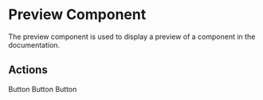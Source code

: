 
<Meta title="Introduction/Preview Component" />

# Preview Component

The preview component is used to display a preview of a component in the documentation.

## Actions

<Unstyled>
<Grid columns={2} gap={10}>
  <PreviewItem
    title={"Button"}
    link={"/?path=/docs/components-actions-button--docs"}
  >
    <RoundButton size="extra-large" variant="primary">
      Button
    </RoundButton>
  </PreviewItem>
  <PreviewItem
    title={"Action group"}
    link={"/?path=/docs/components-actions-actiongroup--docs"}
  >
    <ActionGroup compact>
      <RoundButton variant="primary">Button</RoundButton>
      <RoundButton>Button</RoundButton>
    </ActionGroup>
  </PreviewItem>
</Grid>

</Unstyled>
